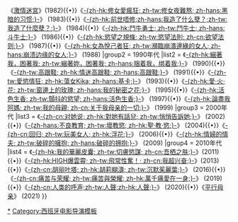 {{Navbox
|name = 艾慕杜華
|title = [[佩德罗·阿尔莫多瓦尔|-{zh-hans:佩德罗·阿尔莫多瓦尔;zh-hk:貝德羅·艾慕杜華;zh-tw:佩德羅·阿莫多瓦;}-]]執導的電影
|group1 = 1980年代
|list1 = 《[[烈女傳|-{zh-hk:烈女傳;zh-hans:佩比、露西、伯姆和其他姑娘们;zh-tw:鄰家女孩;}-]]》 (1980){{•}}《[[激情迷宮]]》(1982){{•}}《[[修女愛瘋狂|-{zh-hk:修女愛瘋狂; zh-tw:修女夜難熬; zh-hans:黑暗的习惯;}-]]》 (1983){{•}}《[[前世唔修|-{zh-hk:前世唔修;zh-hans:我造了什么孽？;zh-tw:我造了什麼孽？;}-]]》 (1984){{•}}《[[鬥牛勇士|-{zh-hk:鬥牛勇士; zh-tw:鬥牛士; zh-hans:斗牛士;}-]]》 (1986){{•}}《[[慾望之規條|-{zh-hk:慾望之規條; zh-tw:慾望法則; zh-cn:欲望法则;}-]]》 (1987){{•}}《[[女為悅己者狂|-{zh-hk:女為悅己者狂; zh-tw:瀕臨崩潰邊緣的女人; zh-hans:崩溃边缘的女人;}-]]》 (1988)
|group2 = 1990年代
|list2 = 《[[綑著我，困著我|-{zh-hk:綑著我，困著我; zh-tw:綑著妳，困著我; zh-hans:捆着我，绑着我;}-]]》 (1990){{•}}《[[情迷高跟鞋 (電影)|-{zh-tw:高跟鞋; zh-hk:情迷高跟鞋; zh-hans:高跟鞋;}-]]》 (1991){{•}}《[[蕩女Kika|-{zh-tw:愛慾情狂; zh-hk:蕩女Kika; zh-hans:基卡;}-]]》 (1993){{•}}《[[愛·火·花|-{zh-hk:愛·火·花; zh-tw:窗邊上的玫瑰; zh-hans:我的秘密之花;}-]]》 (1995){{•}}《[[活色生香 (电影)|-{zh-hk:活色生香; zh-tw:顫抖的慾望; zh-hans:活色生香;}-]]》 (1997){{•}}《[[論盡我阿媽|-{zh-hk:論盡我阿媽; zh-tw:我的母親; zh-cn:关于我母亲的一切;}-]]》 (1999)
|group3 = 2000年代
|list3 = 《[[對她有話兒|-{zh-cn:对她说; zh-hk:對她有話兒; zh-tw:悄悄告訴她;}-]]》 (2002){{•}}《[[壞教慾|-{zh-hans:不良教育; zh-tw:壞教慾; zh-hk:聖·教·慾;}-]]》 (2004){{•}}《[[玩美女人|-{zh-cn:回归; zh-tw:玩美女人; zh-hk:浮花;}-]]》 (2006){{•}}《[[破碎的擁抱|-{zh-hk:情婦的情夫; zh-tw:破碎的擁抱; zh-hans:破碎的拥抱;}-]]》 (2009)
|group4 = 2010年代
|list4 = 《[[切膚慾謀|-{zh-hk:我的華麗皮囊; zh-tw:切膚慾謀; zh-cn:吾栖之肤;}-]]》(2011){{•}}《[[飛常性奮！|-{zh-hk:HIGH爆雲霄; zh-tw:飛常性奮！; zh-cn:我超兴奋;}-]]》(2013){{•}}《[[胡丽叶塔|-{zh-cn:胡丽叶塔; zh-hk:胡莉糊濤; zh-tw:沉默茱麗葉;}-]]》 (2016){{•}}《[[痛苦與榮耀|-{zh-cn:痛苦与荣耀; zh-tw:痛苦與榮耀; zh-hk:萬千痛愛在一身;}-]]》 (2019){{•}}《[[人聲 (電影)|-{zh-cn:人类的呼声;zh-tw:人聲;zh-hk:人聲;}-]]》 (2020){{•}}《[[平行母亲]]》 (2021)
}}<noinclude>

[[Category:貝德羅·艾慕杜華電影|*]]
[[Category:西班牙电影导演模板]]
</noinclude>